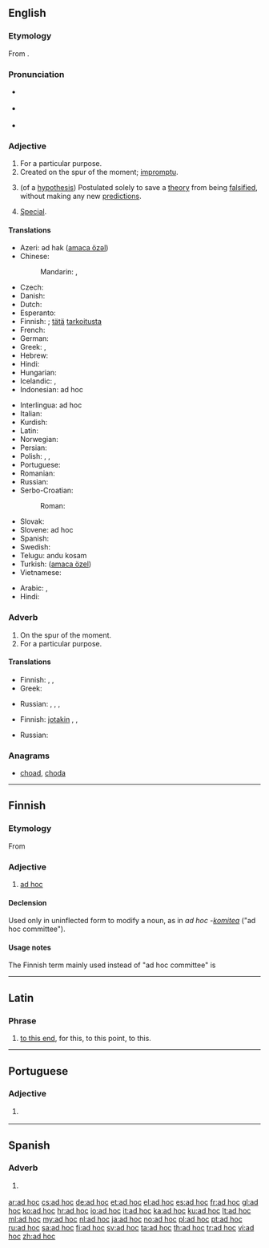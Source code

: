 ==English==

===Etymology===
From {{etyl|NL.|en}} {{term|ad hoc||for this|lang=la}}.

===Pronunciation===
* {{a|UK}} {{IPA|/ˌæd ˈhɒk/|lang=en}}
* {{a|US}} {{IPA|/ˌæd ˈhɑk/|/ˌæd ˈhɔk/|lang=en}}
* {{audio|en-us-ad hoc.ogg|Audio (US)|lang=en}}

===Adjective===
{{wikipedia|Ad hoc}}
{{wikipedia|Ad hoc hypothesis}}
{{en-adj|head=[[ad]] [[hoc]]}}

# For a particular purpose.
# Created on the spur of the moment; [[impromptu]].
# {{context|science|lang=en}} (of a [[hypothesis]]) Postulated solely to save a [[theory]] from being [[falsify|falsified]], without making any new [[prediction|predictions]].
# [[special|Special]].

====Translations====
{{trans-top|for this particular purpose}}
* Azeri: әd hak ([[amaca özәl]])
* Chinese:
*: Mandarin: {{t+|cmn|臨時|sc=Hani}}, {{t+|cmn|临时|tr=línshí|sc=Hani}}
* Czech: {{t+|cs|ad hoc}}
* Danish: {{t|da|ad hoc}}
* Dutch: {{t|nl|ad hoc}}
* Esperanto: {{t|eo|specialcela}}
* Finnish: {{t+|fi|ad hoc}}; [[tämä#Finnish|tätä]] [[tarkoitus#Finnish|tarkoitusta]] {{t+|fi|varten}}
* French: {{t+|fr|ad hoc}}
* German: {{t+|de|ad hoc}}
* Greek: {{t+|el|επί τούτου}}, {{t+|el|επί τούτω}}
* Hebrew: {{t+|he|אד הוק}}
* Hindi: {{t|hi|तदर्थ|tr=tadarth|sc=Deva}}
* Hungarian: {{t|hu|ad hoc}}
* Icelandic: {{t|is|sértækur|m}}, {{t|is|sérsniðinn|m}}
* Indonesian: ad hoc
{{trans-mid}}
* Interlingua: ad hoc
* Italian: {{t+|it|ad hoc}}
* Kurdish: {{t|ku|taybeti}}
* Latin: {{t|la|ad hoc}}
* Norwegian: {{t+|no|ad hoc}}
* Persian: {{t+|fa|ویژه}}
* Polish: {{t+|pl|ad hoc}}, {{t|pl|dla tego}}, {{t+|pl|doraźny|m}}
* Portuguese: {{t+|pt|ad hoc}}
* Romanian: {{t|ro|ad hoc}}
* Russian: {{t+|ru|специа́льный}}
* Serbo-Croatian:
*: Roman: {{t|sh|ad hoc}}
* Slovak: {{t|sk|ad hoc}}
* Slovene: ad hoc
* Spanish: {{t+|es|ad hoc}}
* Swedish: {{t+|sv|ad hoc}}
* Telugu: andu kosam
* Turkish: {{t+|tr|ad hoc}} ([[amaca özel]])
* Vietnamese: {{t|vi|đặc ứng}}
{{trans-bottom}}

{{trans-see|special}}

{{trans-see|impromptu}}

{{checktrans-top}}
* Arabic: {{l|ar|حصري}}, {{t-check|ar|حصريا}}
* Hindi: {{t-check|hi|ज़रुरत के हिसाब से|tr=zaroorat ke hisāb se}}
{{trans-bottom}}

===Adverb===
{{en-adv|head=[[ad]] [[hoc]]}}

# On the spur of the moment.
# For a particular purpose.

====Translations====
{{trans-top|on the spur of the moment}}
* Finnish: {{t|fi|noin vain}}, {{t|fi|siitä vain}}, {{t|fi|tuosta vain}}
* Greek: {{t+|el|αυτοσχεδίως|sc=Grek}}
{{trans-mid}}
* Russian: {{t+|ru|спонта́нно}}, {{t+|ru|непроду́манно}}, {{t+|ru|произво́льно}}, {{t+|ru|случа́йно}}
{{trans-bottom}}

{{trans-top|for a particular purpose}}
* Finnish: [[jotakin#Finnish|jotakin]] {{t+|fi|varten}}, {{t|fi|nimenomaisesti}}, {{t+|fi|varta vasten}}
{{trans-mid}}
* Russian: {{t+|ru|специа́льно}}
{{trans-bottom}}

===Anagrams===
* [[choad#English|choad]], [[choda#English|choda]]

----

==Finnish==

===Etymology===
From {{etyl|la|fi}}

===Adjective===
{{fi-adj|comp=-}}

# {{context|rare|lang=fi}} [[ad hoc]] {{gloss|for a particular purpose}}

====Declension====
Used only in uninflected form to modify a noun, as in ''ad hoc -[[komitea]]'' ("ad hoc committee").

====Usage notes====
The Finnish term mainly used instead of "ad hoc committee" is {{term|työryhmä|lang=fi}}

----

==Latin==

===Phrase===
{{head|la|phrase|head=[[ad]] [[hoc]]}}

# [[to this end]], for this, to this point, to this.

----

==Portuguese==

===Adjective===
{{pt-adj|pl=ad hoc}}

# {{l|en|ad hoc}} {{gloss|for a particular purpose}}

----

==Spanish==

===Adverb===
{{head|es|adverb}}

# {{l|en|ad hoc}} {{gloss|for this particular purpose}}

[[ar:ad hoc]]
[[cs:ad hoc]]
[[de:ad hoc]]
[[et:ad hoc]]
[[el:ad hoc]]
[[es:ad hoc]]
[[fr:ad hoc]]
[[gl:ad hoc]]
[[ko:ad hoc]]
[[hr:ad hoc]]
[[io:ad hoc]]
[[it:ad hoc]]
[[ka:ad hoc]]
[[ku:ad hoc]]
[[lt:ad hoc]]
[[ml:ad hoc]]
[[my:ad hoc]]
[[nl:ad hoc]]
[[ja:ad hoc]]
[[no:ad hoc]]
[[pl:ad hoc]]
[[pt:ad hoc]]
[[ru:ad hoc]]
[[sa:ad hoc]]
[[fi:ad hoc]]
[[sv:ad hoc]]
[[ta:ad hoc]]
[[th:ad hoc]]
[[tr:ad hoc]]
[[vi:ad hoc]]
[[zh:ad hoc]]